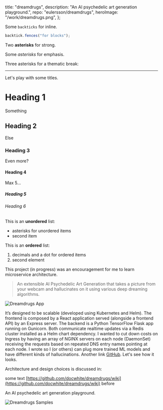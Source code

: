   title: "dreamdrugs",
  description: "An AI psychedelic art generation playground.",
  repo: "eulersson/dreamdrugs",
  heroImage: "/work/dreamdrugs.png",
};

Some `backticks` for inline.

```javascript
backtick.fences("for blocks");
```

Two **asterisks** for strong.

Some _asterisks_ for emphasis.

Three asterisks for a thematic break:

---

Let's play with some titles.

# Heading 1

Something

## Heading 2

Else

### Heading 3

Even more?

#### Heading 4

Max 5...

##### Heading 5

###### Heading 6

This is an **unordered** list:

- asterisks for unordered items
- second item

This is an **ordered** list:

1. decimals and a dot for ordered items
2. second element

This project (in progress) was an encouragement for me to learn microservice
architecture.

> An extensible AI Psychedelic Art Generation that takes a picture from your
> webcam and hallucinates on it using various deep dreaming algorithms.

![Dreamdrugs App](/work/dreamdrugs/app.png)

It’s designed to be scalable (developed using Kubernetes and
Helm). The frontend is composed by a React application served (alongside a
frontend API) by an Express server. The backend is a Python TensorFlow Flask
app running on Gunicorn. Both communicate realtime updates via a Redis cluster
installed as a Helm chart dependency. I wanted to cut down costs on Ingress by
having an array of NGINX servers on each node (DaemonSet) receiving the
requests based on repeated DNS entry names pointing at each node. I wrote so I
(or others) can plug more trained ML models and have different kinds of
hallucinations. Another link [GitHub](https://github.com/). Let's see how it looks.

Architecture and design choices is discussed in:

some text [https://github.com/docwhite/dreamdrugs/wiki](https://github.com/docwhite/dreamdrugs/wiki) before

An AI psychedelic art generation playground.

![Dreamdrugs Samples](/work/dreamdrugs/samples.jpg)
